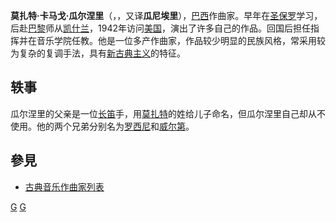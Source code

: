 {{Infobox classical
| 中文名 = 瓜尔涅里
| 画像 = Guanieri.gif
| 附注 =   
| 原文名 = Mozart Camargo Guarnieri 
| 国别 = 巴西
| 出生日期 = 1907年2月1日
| 出生地 = 圣保罗
| 逝世日期 = 1993年1月13日(85歲)
| 逝世地 = 圣保罗
| 所属时期 = 20世纪
| 所属乐派 = 
| 擅长作品类型 = 管弦乐，歌剧
| 代表作 = 歌剧《佩德罗·马拉萨特》，六部交响曲，六部钢琴协奏曲，交响诗《库鲁萨》
| 师从 = [[凯什兰|凯什兰]]
| 学生 = 
| 官方网站 = 
}}

'''莫扎特·卡马戈·瓜尔涅里'''（{{lang-pt|'''Mozart Camargo Guarnieri'''}}，{{bd|1907年|2月1日|1993年|1月13日}}，又译'''瓜尼埃里'''），[[巴西|巴西]]作曲家。早年在[[圣保罗|圣保罗]]学习，后赴[[巴黎|巴黎]]师从[[凯什兰|凯什兰]]，1942年访问[[美国|美国]]，演出了许多自己的作品。回国后担任指挥并在音乐学院任教。他是一位多产作曲家，作品较少明显的民族风格，常采用较为复杂的复调手法，具有[[新古典主义|新古典主义]]的特征。

==轶事==
瓜尔涅里的父亲是一位[[长笛|长笛]]手，用[[莫扎特|莫扎特]]的姓给儿子命名，但瓜尔涅里自己却从不使用。他的两个兄弟分别名为[[罗西尼|罗西尼]]和[[威尔第|威尔第]]。

==參見==
* [[古典音乐作曲家列表|古典音乐作曲家列表]]


{{Authority control}}
[[Category:巴西作曲家|G]]
[[Category:20世纪作曲家|G]]